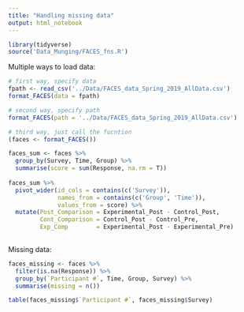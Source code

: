 ```yaml
---
title: "Handling missing data"
output: html_notebook
---
```



```r
library(tidyverse)
source('Data_Munging/FACES_fns.R')
```
 
Multiple ways to load data:

```r
# first way, specify data
fpath <- read_csv('../Data/FACES_data_Spring_2019_AllData.csv')
format_FACES(data = fpath)

# second way, specify path
format_FACES(path = '../Data/FACES_data_Spring_2019_AllData.csv')

# third way, just call the fucntion
(faces <- format_FACES())
```
 
 
```r
faces_sum <- faces %>%
  group_by(Survey, Time, Group) %>%
  summarise(score = sum(Response, na.rm = T))
  
faces_sum %>% 
  pivot_wider(id_cols = contains(c('Survey')), 
              names_from = contains(c('Group', 'Time')),
              values_from = score) %>%
  mutate(Post_Comparison = Experimental_Post - Control_Post,
         Cont_Comparison = Control_Post - Control_Pre,
         Exp_Comp        = Experimental_Post - Experimental_Pre)
  
```
 
Missing data:

```r
faces_missing <- faces %>%
  filter(is.na(Response)) %>% 
  group_by(`Participant #`, Time, Group, Survey) %>%
  summarise(missing = n())
```
 
```r
table(faces_missing$`Participant #`, faces_missing$Survey)
```
 
 